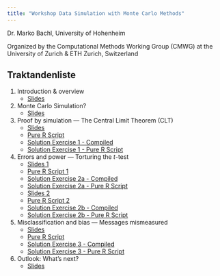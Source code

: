 ```yaml
---
title: "Workshop Data Simulation with Monte Carlo Methods"
---
```


Dr. Marko Bachl, University of Hohenheim

Organized by the Computational Methods Working Group (CMWG)
at the University of Zurich & ETH Zurich, Switzerland

## Traktandenliste

1)  Introduction & overview
    - [Slides](qmd/01_intro.html)

2)  Monte Carlo Simulation?
    - [Slides](qmd/02_monte_carlo.html)

3)  Proof by simulation --- The Central Limit Theorem (CLT) 
    - [Slides](qmd/03_prove.html)
    - [Pure R Script](R/03_prove.R)
    - [Solution Exercise 1 - Compiled](qmd/03_solution.html)
    - [Solution Exercise 1 - Pure R Script](R/03_solutuin.R)

4)  Errors and power --- Torturing the *t*-test
    - [Slides 1](qmd/04_1_errors_power.html)
    - [Pure R Script 1](R/04_1_errors_power.R)
    - [Solution Exercise 2a - Compiled](qmd/04_1_solution.html)
    - [Solution Exercise 2a - Pure R Script](R/04_1_solution.R)
    - [Slides 2](qmd/04_2_errors_power.html)
    - [Pure R Script 2](R/04_2_errors_power.R)
    - [Solution Exercise 2b - Compiled](qmd/04_2_solution.html)
    - [Solution Exercise 2b - Pure R Script](R/04_2_solution.R)

5)  Misclassification and bias --- Messages mismeasured
    - [Slides](qmd/05_misclass_bias.html)
    - [Pure R Script](R/05_misclass_bias.R)
    - [Solution Exercise 3 - Compiled](qmd/05_solution.html)
    - [Solution Exercise 3 - Pure R Script](R/05_solution.R)

6)  Outlook: What's next?
    - [Slides](qmd/06_outlook.html)
